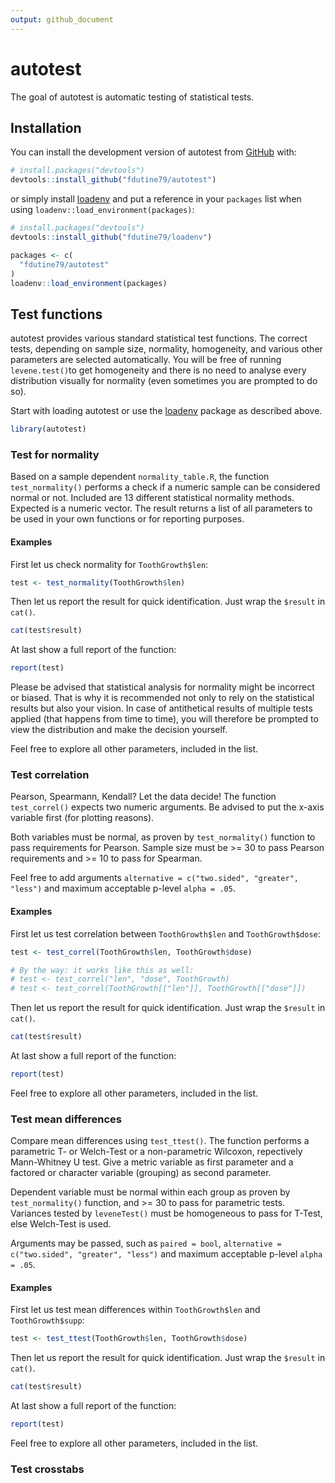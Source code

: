 ```yaml
---
output: github_document
---
```


# autotest

The goal of autotest is automatic testing of statistical tests.

## Installation

You can install the development version of autotest from [GitHub](https://github.com/) with:

``` r
# install.packages("devtools")
devtools::install_github("fdutine79/autotest")
```

or simply install [loadenv](https://github.com/fdutine79/loadenv) and put a reference in your `packages` list when using `loadenv::load_environment(packages)`:

``` r
# install.packages("devtools")
devtools::install_github("fdutine79/loadenv")

packages <- c(
  "fdutine79/autotest"
)
loadenv::load_environment(packages)
```

## Test functions

autotest provides various standard statistical test functions. The correct tests, depending on sample size, normality, homogeneity, and various other parameters are selected automatically. You will be free of running `levene.test()`to get homogeneity and there is no need to analyse every distribution visually for normality (even sometimes you are prompted to do so).

Start with loading autotest or use the [loadenv](https://github.com/fdutine79/loadenv) package as described above.

``` r
library(autotest)
```

### Test for normality

Based on a sample dependent `normality_table.R`, the function `test_normality()` performs a check if a numeric sample can be considered normal or not. Included are 13 different statistical normality methods. Expected is a numeric vector. The result returns a list of all parameters to be used in your own functions or for reporting purposes.

#### Examples

First let us check normality for `ToothGrowth$len`:

``` r
test <- test_normality(ToothGrowth$len)
```

Then let us report the result for quick identification. Just wrap the `$result` in `cat()`.

``` r
cat(test$result)
```

At last show a full report of the function:

``` r
report(test)
```

Please be advised that statistical analysis for normality might be incorrect or biased. That is why it is recommended not only to rely on the statistical results but also your vision. In case of antithetical results of multiple tests applied (that happens from time to time), you will therefore be prompted to view the distribution and make the decision yourself.

Feel free to explore all other parameters, included in the list.

### Test correlation

Pearson, Spearmann, Kendall? Let the data decide! The function `test_correl()` expects two numeric arguments. Be advised to put the x-axis variable first (for plotting reasons).

Both variables must be normal, as proven by `test_normality()` function to pass requirements for Pearson. Sample size must be \>= 30 to pass Pearson requirements and \>= 10 to pass for Spearman.

Feel free to add arguments `alternative = c("two.sided", "greater", "less")` and maximum acceptable p-level `alpha = .05`.

#### Examples

First let us test correlation between `ToothGrowth$len` and `ToothGrowth$dose`:

``` r
test <- test_correl(ToothGrowth$len, ToothGrowth$dose)

# By the way: it works like this as well:
# test <- test_correl("len", "dose", ToothGrowth)
# test <- test_correl(ToothGrowth[["len"]], ToothGrowth[["dose"]])
```

Then let us report the result for quick identification. Just wrap the `$result` in `cat()`.

``` r
cat(test$result)
```

At last show a full report of the function:

``` r
report(test)
```

Feel free to explore all other parameters, included in the list.

### Test mean differences

Compare mean differences using `test_ttest()`. The function performs a parametric T- or Welch-Test or a non-parametric Wilcoxon, repectively Mann-Whitney U test. Give a metric variable as first parameter and a factored or character variable (grouping) as second parameter.

Dependent variable must be normal within each group as proven by `test_normality()` function, and \>= 30 to pass for parametric tests. Variances tested by `leveneTest()` must be homogeneous to pass for T-Test, else Welch-Test is used.

Arguments may be passed, such as `paired = bool`, `alternative = c("two.sided", "greater", "less")` and maximum acceptable p-level `alpha = .05`.

#### Examples

First let us test mean differences within `ToothGrowth$len` and `ToothGrowth$supp`:

``` r
test <- test_ttest(ToothGrowth$len, ToothGrowth$dose)
```

Then let us report the result for quick identification. Just wrap the `$result` in `cat()`.

``` r
cat(test$result)
```

At last show a full report of the function:

``` r
report(test)
```

Feel free to explore all other parameters, included in the list.

### Test crosstabs



